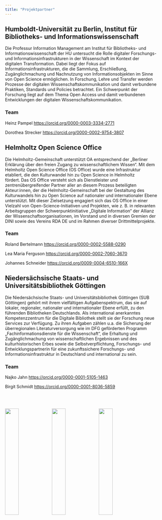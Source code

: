 ```yaml
---
title: "Projektpartner"
---
```


## Humboldt-Universität zu Berlin, Institut für Bibliotheks- und Informationswissenschaft

Die Professur Information Management am Institut für Bibliotheks- und Informationswissenschaft der HU untersucht die Rolle digitaler Forschungs- und Informationsinfrastrukturen in der Wissenschaft im Kontext der digitalen Transformation. Dabei liegt der Fokus auf Informationsinfrastrukturen, die die Sammlung, Erschließung, Zugänglichmachung und Nachnutzung von Informationsobjekten im Sinne von Open Science ermöglichen. In Forschung, Lehre und Transfer werden Prozesse der digitalen Wissenschaftskommunikation und damit verbundene Praktiken, Standards und Policies betrachtet. Ein Schwerpunkt der Forschung liegt auf dem Thema Open Access und damit verbundenen Entwicklungen der digitalen Wissenschaftskommunikation.

### Team

Heinz Pampel <https://orcid.org/0000-0003-3334-2771>

Dorothea Strecker <https://orcid.org/0000-0002-9754-3807>

## Helmholtz Open Science Office

Die Helmholtz-Gemeinschaft unterstützt OA entsprechend der „Berliner Erklärung über den freien Zugang zu wissenschaftlichem Wissen“. Mit dem Helmholtz Open Science Office (OS Office) wurde eine Infrastruktur etabliert, die den Kulturwandel hin zu Open Science in Helmholtz fördert. Das OS Office versteht sich als Dienstleister und zentrenübergreifender Partner aller an diesem Prozess beteiligten Akteur:innen, der die Helmholtz-Gemeinschaft bei der Gestaltung des Kulturwandels hin zu Open Science auf nationaler und internationaler Ebene unterstützt. Mit dieser Zielsetzung engagiert sich das OS Office in einer Vielzahl von Open-Science-Initiativen und Projekten, wie z. B. in relevanten Arbeitsgruppen der Schwerpunktinitiative „Digitale Information“ der Allianz der Wissenschaftsorganisationen, im Vorstand und in diversen Gremien der DINI sowie des Vereins RDA DE und im Rahmen diverser Drittmittelprojekte.

### Team

Roland Bertelmann <https://orcid.org/0000-0002-5588-0290>

Lea Maria Ferguson <https://orcid.org/0000-0002-7060-3670>

Johannes Schneider <https://orcid.org/0009-0004-6510-166X>

## Niedersächsische Staats- und Universitätsbibliothek Göttingen

Die Niedersächsische Staats- und Universitätsbibliothek Göttingen (SUB Göttingen) gehört mit ihrem vielfältigen Aufgabenspektrum, das sie auf lokaler, regionaler, nationaler und internationaler Ebene erfüllt, zu den führenden Bibliotheken Deutschlands. Als international anerkanntes Kompetenzzentrum für die Digitale Bibliothek stellt sie der Forschung neue Services zur Verfügung. Zu ihren Aufgaben zählen u.a. die Sicherung der überregionalen Literaturversorgung wie im DFG geförderten Programm „Fachinformationsdienste für die Wissenschaft“, die Erhaltung und Zugänglichmachung von wissenschaftlichen Ergebnissen und des kulturhistorischen Erbes sowie die Selbstverpflichtung, Forschungs- und Entwicklungspartnerin für eine zukunftssichere Forschungs- und Informationsinfrastruktur in Deutschland und international zu sein.

### Team

Najko Jahn <https://orcid.org/0000-0001-5105-1463>

Birgit Schmidt <https://orcid.org/0000-0001-8036-5859>

[![](images/helmholtz_os_office.png){width=30% style="margin-top: 50px;"}](https://os.helmholtz.de/) [![](images/SUB_centered_cmyk.png){width=30% style="margin-top: 50px;"}](https://www.sub.uni-goettingen.de) [![](images/hu.png){width=30% style="margin-top: 50px;"}](https://www.ibi.hu-berlin.de/de/forschung/infomanagement)
